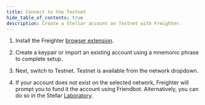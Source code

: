 ```yaml
---
title: Connect to the Testnet
hide_table_of_contents: true
description: Create a Stellar account on Testnet with Freighter.
---
```


1. Install the Freighter [browser extension](https://www.freighter.app).

2. Create a keypair or import an existing account using a mnemonic phrase to complete setup.

3. Next, switch to Testnet. Testnet is available from the network dropdown.

4. If your account does not exist on the selected network, Freighter will prompt you to fund it the account using Friendbot. Alternatively, you can do so in the Stellar [Laboratory](https://laboratory.stellar.org/#account-creator).
